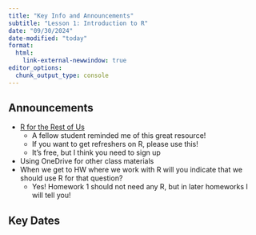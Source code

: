 ```yaml
---
title: "Key Info and Announcements"
subtitle: "Lesson 1: Introduction to R"
date: "09/30/2024"
date-modified: "today"
format: 
  html:
    link-external-newwindow: true
editor_options: 
  chunk_output_type: console
---
```


## Announcements

- [R for the Rest of Us](https://rfortherestofus.com/courses/getting-started)
  - A fellow student reminded me of this great resource! 
  - If you want to get refreshers on R, please use this!
  - It's free, but I think you need to sign up
- Using OneDrive for other class materials
- When we get to HW where we work with R will you indicate that we should use R for that question?
  - Yes! Homework 1 should not need any R, but in later homeworks I will tell you!

## Key Dates